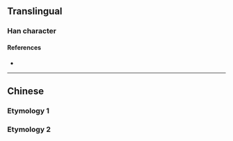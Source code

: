 {{also|嘩|譁}}
{{character info/new}}
==Translingual==

===Han character===
{{Han char|rn=30|rad=口|as=06|sn=9|four=|canj=ROPJ|ids=⿰口华}}

====References====
* {{Han ref|kx=0189.271|hdz=10618.050|uh=54D7|ud=21719}}

----

==Chinese==

===Etymology 1===
{{zh-see|嘩}}

===Etymology 2===
{{zh-see|譁}}